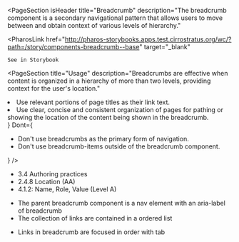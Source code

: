 
<PageSection
  isHeader
  title="Breadcrumb"
  description="The breadcrumb component is a secondary navigational pattern that allows users to move between
    and obtain context of various levels of hierarchy."
>
  <PharosLink
    href="http://pharos-storybooks.apps.test.cirrostratus.org/wc/?path=/story/components-breadcrumb--base"
    target="_blank"
  >
    See in Storybook
  </PharosLink>
</PageSection>

<PageSection
  title="Usage"
  description="Breadcrumbs are effective when content is organized in a hierarchy of more than two levels,
    providing context for the user's location."
></PageSection>

<PageSection title="Best practices">
  <BestPractices
    Do={
      <ul>
        <li>Use relevant portions of page titles as their link text.</li>
        <li>
          Use clear, concise and consistent organization of pages for pathing or showing the
          location of the content being shown in the breadcrumb.
        </li>
      </ul>
    }
    Dont={
      <ul>
        <li>Don't use breadcrumbs as the primary form of navigation.</li>
        <li>Don't use breadcrumb-items outside of the breadcrumb component.</li>
      </ul>
    }
  />
</PageSection>

<PageSection title="Accessibility">
  <PageSection subSectionLevel={1} title="Relevant WCAG guidelines">
    <ul>
      <li>
        <PharosLink href="https://www.w3.org/TR/wai-aria-practices/#breadcrumb">
          3.4 Authoring practices
        </PharosLink>
      </li>
      <li>
        <PharosLink href="https://www.w3.org/WAI/WCAG21/Understanding/location.html">
          2.4.8 Location (AA)
        </PharosLink>
      </li>
      <li>
        <PharosLink href="https://www.w3.org/WAI/WCAG21/Understanding/name-role-value.html">
          4.1.2: Name, Role, Value (Level A)
        </PharosLink>
      </li>
    </ul>
  </PageSection>
  <PageSection
    subSectionLevel={1}
    title="Importance"
    description="Helps users understand where in the site they currently are visiting"
  />
  <PageSection
    subSectionLevel={1}
    title="Visual expectations"
    description="A trail of links pertaining to parental content separated by forward slashes"
  />
  <PageSection subSectionLevel={1} title="Code expectations">
    <ul>
      <li>The parent breadcrumb component is a nav element with an aria-label of breadcrumb</li>
      <li>The collection of links are contained in a ordered list</li>
    </ul>
  </PageSection>
  <PageSection title="Expected actions" subSectionLevel={1}>
    <PageSection
      title="Screen reader"
      subSectionLevel={2}
      description="Reads links in breadcrumb in order"
    />
    <PageSection title="Keyboard" subSectionLevel={2}>
      <ul>
        <li>Links in breadcrumb are focused in order with tab</li>
      </ul>
    </PageSection>
  </PageSection>
</PageSection>
